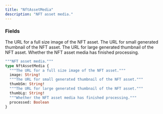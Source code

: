```yaml
---
title: "NftAssetMedia"
description: "NFT asset media."
---
```


### Fields

<ResponseField name="image" type="String!" required>
  The URL for a full size image of the NFT asset.
</ResponseField>

<ResponseField name="thumbSm" type="String!" required>
  The URL for small generated thumbnail of the NFT asset.
</ResponseField>

<ResponseField name="thumbLg" type="String!" required>
  The URL for large generated thumbnail of the NFT asset.
</ResponseField>

<ResponseField name="processed" type="Boolean">
  Whether the NFT asset media has finished processing.
</ResponseField>


```graphql NftAssetMedia
"""NFT asset media."""
type NftAssetMedia {
  """The URL for a full size image of the NFT asset."""
  image: String!
  """The URL for small generated thumbnail of the NFT asset."""
  thumbSm: String!
  """The URL for large generated thumbnail of the NFT asset."""
  thumbLg: String!
  """Whether the NFT asset media has finished processing."""
  processed: Boolean
}
```
